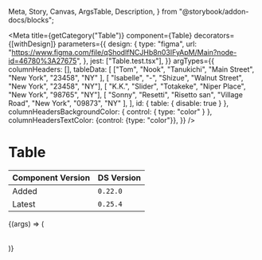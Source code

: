   Meta,
  Story,
  Canvas,
  ArgsTable,
  Description,
} from "@storybook/addon-docs/blocks";



<Meta
  title={getCategory("Table")}
  component={Table}
  decorators={[withDesign]}
  parameters={{
    design: {
      type: "figma",
      url:
        "https://www.figma.com/file/qShodlfNCJHb8n03IFyApM/Main?node-id=46780%3A27675",
    },
    jest: ["Table.test.tsx"],
  }}
  argTypes={{
    columnHeaders: [],
    tableData: [ ["Tom", "Nook", "Tanukichi", "Main Street", "New York", "23458", "NY" ], [ "Isabelle", "-", "Shizue", "Walnut Street", "New York", "23458", "NY"], [ "K.K.", "Slider", "Totakeke", "Niper Place", "New York", "98765", "NY"], [ "Sonny", "Resetti", "Risetto san", "Village Road", "New York", "09873", "NY" ], ],
    id: { table: { disable: true } },
    columnHeadersBackgroundColor: { control: { type: "color" } },
    columnHeadersTextColor: {control: {type: "color"}},
  }}
/>


# Table

| Component Version | DS Version |
| ----------------- | ---------- |
| Added             | `0.22.0`   |
| Latest            | `0.25.4`   |

<Description of={Table} />

<Canvas withToolbar>
  <Story
    name="Table"
    args={{
      columnHeaders: ["First Name", "Last Name", "Nick Name", "Address1", "City", "Zipcode", "State"],
      tableData: [ ["Tom", "Nook", "Tanukichi", "Main Street", "New York", "23458", "NY" ], [ "Isabelle", "-", "Shizue", "Walnut Street", "New York", "23458", "NY"], [ "K.K.", "Slider", "Totakeke", "Niper Place", "New York", "98765", "NY"], [ "Sonny", "Resetti", "Risetto san", "Village Road", "New York", "09873", "NY" ], ],
      useRowHeaders: false,
      showRowDividers: false,
    }}
  >
    {(args) => (
      <Table {...args}>
      </Table>
    )}
  </Story>
</Canvas>

<ArgsTable story="Table" />
